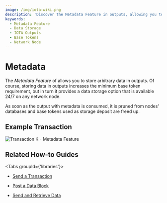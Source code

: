 ```yaml
---
image: /img/iota-wiki.png
description: 'Discover the Metadata Feature in outputs, allowing you to store arbitrary data in outputs, providing a data storage option available 24/7 on any network node.'
keywords:
  - Metadata Feature
  - Data Storage
  - IOTA Outputs
  - Base Tokens
  - Network Node
---
```



# Metadata

The _Metadata Feature_ of allows you to store arbitrary data in outputs.
Of course, storing data in outputs increases the minimum base token requirement, but in turn it provides a data storage
option that is available 24/7 on any network node.

As soon as the output with metadata is consumed, it is pruned from nodes' databases and base tokens used as storage
deposit are freed up.

## Example Transaction

![Transaction K - Metadata Feature](/img/stardust_explanations/stardust_ledger_anatomy/simple_transaction/tx_K.svg)

## Related How-to Guides

<Tabs groupId={'libraries'}>
<TabItem value="wallet.rs" label="wallet.rs" >

- [Send a Transaction](https://wiki.iota.org/shimmer/wallet.rs/how_tos/outputs_and_transactions/send_transaction/)

</TabItem>
<TabItem value="iota.rs" label="iota.rs">

- [Post a Data Block](https://wiki.iota.org/shimmer/iota.rs/how_tos/post_block/)

</TabItem>
<TabItem value="iota.js" label="iota.js">

- [Send and Retrieve Data](https://wiki.iota.org/shimmer/iota.js/how_tos/data/)

</TabItem>
</Tabs>
